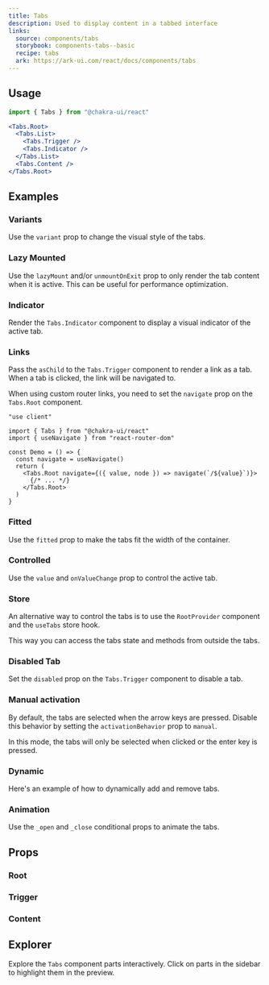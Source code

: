 ```yaml
---
title: Tabs
description: Used to display content in a tabbed interface
links:
  source: components/tabs
  storybook: components-tabs--basic
  recipe: tabs
  ark: https://ark-ui.com/react/docs/components/tabs
---
```


<ExampleTabs name="tabs-basic" />

## Usage

```jsx
import { Tabs } from "@chakra-ui/react"
```

```jsx
<Tabs.Root>
  <Tabs.List>
    <Tabs.Trigger />
    <Tabs.Indicator />
  </Tabs.List>
  <Tabs.Content />
</Tabs.Root>
```

## Examples

### Variants

Use the `variant` prop to change the visual style of the tabs.

<ExampleTabs name="tabs-with-variants" />

### Lazy Mounted

Use the `lazyMount` and/or `unmountOnExit` prop to only render the tab content
when it is active. This can be useful for performance optimization.

<ExampleTabs name="tabs-lazy-mounted" />

### Indicator

Render the `Tabs.Indicator` component to display a visual indicator of the
active tab.

<ExampleTabs name="tabs-with-indicator" />

### Links

Pass the `asChild` to the `Tabs.Trigger` component to render a link as a tab.
When a tab is clicked, the link will be navigated to.

<ExampleTabs name="tabs-with-links" />

When using custom router links, you need to set the `navigate` prop on the
`Tabs.Root` component.

```tsx
"use client"

import { Tabs } from "@chakra-ui/react"
import { useNavigate } from "react-router-dom"

const Demo = () => {
  const navigate = useNavigate()
  return (
    <Tabs.Root navigate={({ value, node }) => navigate(`/${value}`)}>
      {/* ... */}
    </Tabs.Root>
  )
}
```

### Fitted

Use the `fitted` prop to make the tabs fit the width of the container.

<ExampleTabs name="tabs-with-fitted" />

### Controlled

Use the `value` and `onValueChange` prop to control the active tab.

<ExampleTabs name="tabs-controlled" />

### Store

An alternative way to control the tabs is to use the `RootProvider` component
and the `useTabs` store hook.

This way you can access the tabs state and methods from outside the tabs.

<ExampleTabs name="tabs-with-store" />

### Disabled Tab

Set the `disabled` prop on the `Tabs.Trigger` component to disable a tab.

<ExampleTabs name="tabs-with-disabled-tab" />

### Manual activation

By default, the tabs are selected when the arrow keys are pressed. Disable this
behavior by setting the `activationBehavior` prop to `manual`.

In this mode, the tabs will only be selected when clicked or the enter key is
pressed.

<ExampleTabs name="tabs-with-manual-activation" />

### Dynamic

Here's an example of how to dynamically add and remove tabs.

<ExampleTabs name="tabs-with-dynamic-add" />

### Animation

Use the `_open` and `_close` conditional props to animate the tabs.

<ExampleTabs name="tabs-with-animation" />

## Props

### Root

<PropTable component="Tabs" part="Root" />

### Trigger

<PropTable component="Tabs" part="TabTrigger" />

### Content

<PropTable component="Tabs" part="TabContent" />

## Explorer

Explore the `Tabs` component parts interactively. Click on parts in the sidebar
to highlight them in the preview.

<Explorer name="tabs-basic" />
